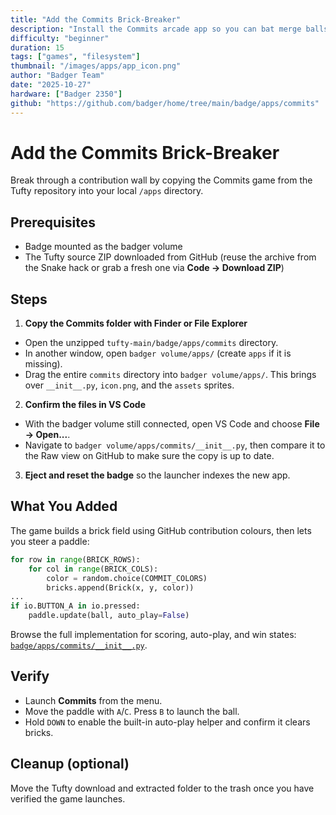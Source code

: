 ```yaml
---
title: "Add the Commits Brick-Breaker"
description: "Install the Commits arcade app so you can bat merge balls through a wall of green squares."
difficulty: "beginner"
duration: 15
tags: ["games", "filesystem"]
thumbnail: "/images/apps/app_icon.png"
author: "Badger Team"
date: "2025-10-27"
hardware: ["Badger 2350"]
github: "https://github.com/badger/home/tree/main/badge/apps/commits"
---
```


# Add the Commits Brick-Breaker

Break through a contribution wall by copying the Commits game from the Tufty repository into your local `/apps` directory.

## Prerequisites

- Badge mounted as the badger volume
- The Tufty source ZIP downloaded from GitHub (reuse the archive from the Snake hack or grab a fresh one via **Code → Download ZIP**)

## Steps

1. **Copy the Commits folder with Finder or File Explorer**
  - Open the unzipped `tufty-main/badge/apps/commits` directory.
  - In another window, open `badger volume/apps/` (create `apps` if it is missing).
  - Drag the entire `commits` directory into `badger volume/apps/`. This brings over `__init__.py`, `icon.png`, and the `assets` sprites.
2. **Confirm the files in VS Code**
  - With the badger volume still connected, open VS Code and choose **File → Open...**.
  - Navigate to `badger volume/apps/commits/__init__.py`, then compare it to the Raw view on GitHub to make sure the copy is up to date.
3. **Eject and reset the badge** so the launcher indexes the new app.

## What You Added

The game builds a brick field using GitHub contribution colours, then lets you steer a paddle:

```python
for row in range(BRICK_ROWS):
    for col in range(BRICK_COLS):
        color = random.choice(COMMIT_COLORS)
        bricks.append(Brick(x, y, color))
...
if io.BUTTON_A in io.pressed:
    paddle.update(ball, auto_play=False)
```

Browse the full implementation for scoring, auto-play, and win states: [`badge/apps/commits/__init__.py`](https://github.com/badger/home/blob/main/badge/apps/commits/__init__.py#L0-L435).

## Verify

- Launch **Commits** from the menu.
- Move the paddle with `A`/`C`. Press `B` to launch the ball.
- Hold `DOWN` to enable the built-in auto-play helper and confirm it clears bricks.

## Cleanup (optional)

Move the Tufty download and extracted folder to the trash once you have verified the game launches.
